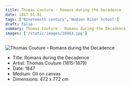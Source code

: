 ```yaml
---
title: Thomas Couture - Romans during the Decadence
date: 1847-01-01
tags: ['Nineteenth century','Hudson River School']
draft: false
summary: Thomas Couture - Romans during the Decadence
images: ['/static/images/10463.jpg']
---
```


![Thomas Couture - Romans during the Decadence](/static/images/10463.jpg)

* Title: Romans during the Decadence
* Artist: Thomas Couture (1815-1879)
* Date: 1847
* Medium: Oil on canvas
* Dimensions: 472 x 772 cm 


